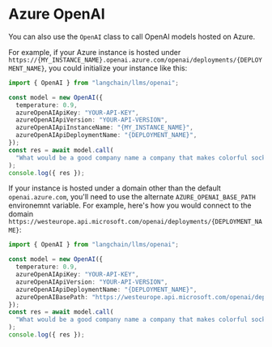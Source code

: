 # Azure OpenAI

You can also use the `OpenAI` class to call OpenAI models hosted on Azure.

For example, if your Azure instance is hosted under `https://{MY_INSTANCE_NAME}.openai.azure.com/openai/deployments/{DEPLOYMENT_NAME}`, you
could initialize your instance like this:

```typescript
import { OpenAI } from "langchain/llms/openai";

const model = new OpenAI({
  temperature: 0.9,
  azureOpenAIApiKey: "YOUR-API-KEY",
  azureOpenAIApiVersion: "YOUR-API-VERSION",
  azureOpenAIApiInstanceName: "{MY_INSTANCE_NAME}",
  azureOpenAIApiDeploymentName: "{DEPLOYMENT_NAME}",
});
const res = await model.call(
  "What would be a good company name a company that makes colorful socks?"
);
console.log({ res });
```

If your instance is hosted under a domain other than the default `openai.azure.com`, you'll need to use the alternate `AZURE_OPENAI_BASE_PATH` environemnt variable.
For example, here's how you would connect to the domain `https://westeurope.api.microsoft.com/openai/deployments/{DEPLOYMENT_NAME}`:

```typescript
import { OpenAI } from "langchain/llms/openai";

const model = new OpenAI({
  temperature: 0.9,
  azureOpenAIApiKey: "YOUR-API-KEY",
  azureOpenAIApiVersion: "YOUR-API-VERSION",
  azureOpenAIApiDeploymentName: "{DEPLOYMENT_NAME}",
  azureOpenAIBasePath: "https://westeurope.api.microsoft.com/openai/deployments", // In Node.js defaults to process.env.AZURE_OPENAI_BASE_PATH
});
const res = await model.call(
  "What would be a good company name a company that makes colorful socks?"
);
console.log({ res });
```
